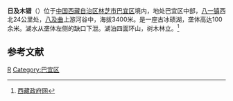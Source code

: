 {{ViewTibetanScript}}
{{Infobox_lake
 |湖泊名稱 =日及木错
 |湖泊照片 = 
 |湖泊照片標題 = 
 |測深圖 =
 |測深圖標題 =
 |湖泊所在地 = [[中国|中国]][[西藏|西藏]]
 |座標 = {{coord |29|49|N|94|26|E|display=inline,title|scale:500000_type:waterbody_region:CN}}
 |湖泊類別 = [[淡水湖|淡水湖]]
 |流入 =
 |流出 = 
 |集水區面積 =
 |集水區國家 =
 |湖泊長度 =
 |湖泊闊度 = 
 |湖泊面積 =
 |平均深度 = 
 |最深深度 = 
 |水體體積 = 
 |湖水停留時間 =
 |湖岸線長度 =
 |海拔高度 = 
 |湖中島嶼 =
 |湖邊城鎮 =
}}
{{Location map
 |China Tibet
 |mark=<!--dot-->Blue pog.svg
 |lat_deg=29|lat_min=49|lat_sec =
 |lon_deg=94|lon_min=26|lon_sec =
 |caption=日及木错在[[西藏|西藏]]的位置。
 |position=right
 |width=350
 |float=right
}}
'''日及木错'''（{{bo|z=རི་སྐྱེམ་མཚོ།|w=ri skyem mtsho|t=Rikyem Tso}}）位于[[中国|中国]][[西藏自治区|西藏自治区]][[林芝市|林芝市]][[巴宜区|巴宜区]]境内，地处巴宜区中部，[[八一镇_(林芝县)|八一镇]]西北24公里处，[[八及曲|八及曲]]上游河谷中，海拔3400米。是一座古冰碛湖，垄体高达100余米。湖水从垄体左侧的缺口下泄。湖泊四面环山，树木林立。<ref>[http://www.xizang.gov.cn/tourSightIntroduce.do?contentId=342363 西藏政府网]{{dead link|date=2018年3月 |bot=InternetArchiveBot |fix-attempted=yes }}</ref>
==参考文献==
{{Reflist}}

[[Category:林芝湖泊|R]]
[[Category:巴宜区|Category:巴宜区]]